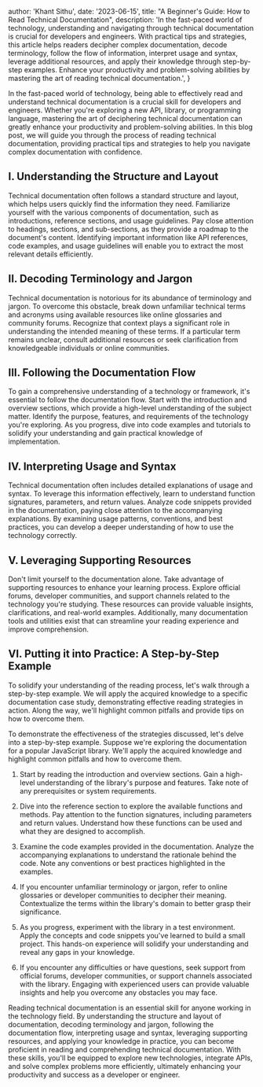 
  author: 'Khant Sithu',
  date: '2023-06-15',
  title: "A Beginner's Guide: How to Read Technical Documentation",
  description:
    'In the fast-paced world of technology, understanding and navigating through technical documentation is crucial for developers and engineers. With practical tips and strategies, this article helps readers decipher complex documentation, decode terminology, follow the flow of information, interpret usage and syntax, leverage additional resources, and apply their knowledge through step-by-step examples. Enhance your productivity and problem-solving abilities by mastering the art of reading technical documentation.',
}


In the fast-paced world of technology, being able to effectively read and understand technical documentation is a crucial skill for developers and engineers. Whether you're exploring a new API, library, or programming language, mastering the art of deciphering technical documentation can greatly enhance your productivity and problem-solving abilities. In this blog post, we will guide you through the process of reading technical documentation, providing practical tips and strategies to help you navigate complex documentation with confidence.

## I. Understanding the Structure and Layout

Technical documentation often follows a standard structure and layout, which helps users quickly find the information they need. Familiarize yourself with the various components of documentation, such as introductions, reference sections, and usage guidelines. Pay close attention to headings, sections, and sub-sections, as they provide a roadmap to the document's content. Identifying important information like API references, code examples, and usage guidelines will enable you to extract the most relevant details efficiently.

## II. Decoding Terminology and Jargon

Technical documentation is notorious for its abundance of terminology and jargon. To overcome this obstacle, break down unfamiliar technical terms and acronyms using available resources like online glossaries and community forums. Recognize that context plays a significant role in understanding the intended meaning of these terms. If a particular term remains unclear, consult additional resources or seek clarification from knowledgeable individuals or online communities.

## III. Following the Documentation Flow

To gain a comprehensive understanding of a technology or framework, it's essential to follow the documentation flow. Start with the introduction and overview sections, which provide a high-level understanding of the subject matter. Identify the purpose, features, and requirements of the technology you're exploring. As you progress, dive into code examples and tutorials to solidify your understanding and gain practical knowledge of implementation.

## IV. Interpreting Usage and Syntax

Technical documentation often includes detailed explanations of usage and syntax. To leverage this information effectively, learn to understand function signatures, parameters, and return values. Analyze code snippets provided in the documentation, paying close attention to the accompanying explanations. By examining usage patterns, conventions, and best practices, you can develop a deeper understanding of how to use the technology correctly.

## V. Leveraging Supporting Resources

Don't limit yourself to the documentation alone. Take advantage of supporting resources to enhance your learning process. Explore official forums, developer communities, and support channels related to the technology you're studying. These resources can provide valuable insights, clarifications, and real-world examples. Additionally, many documentation tools and utilities exist that can streamline your reading experience and improve comprehension.

## VI. Putting it into Practice: A Step-by-Step Example

To solidify your understanding of the reading process, let's walk through a step-by-step example. We will apply the acquired knowledge to a specific documentation case study, demonstrating effective reading strategies in action. Along the way, we'll highlight common pitfalls and provide tips on how to overcome them.

To demonstrate the effectiveness of the strategies discussed, let's delve into a step-by-step example. Suppose we're exploring the documentation for a popular JavaScript library. We'll apply the acquired knowledge and highlight common pitfalls and how to overcome them.

1. Start by reading the introduction and overview sections. Gain a high-level understanding of the library's purpose and features. Take note of any prerequisites or system requirements.

2. Dive into the reference section to explore the available functions and methods. Pay attention to the function signatures, including parameters and return values. Understand how these functions can be used and what they are designed to accomplish.

3. Examine the code examples provided in the documentation. Analyze the accompanying explanations to understand the rationale behind the code. Note any conventions or best practices highlighted in the examples.

4. If you encounter unfamiliar terminology or jargon, refer to online glossaries or developer communities to decipher their meaning. Contextualize the terms within the library's domain to better grasp their significance.

5. As you progress, experiment with the library in a test environment. Apply the concepts and code snippets you've learned to build a small project. This hands-on experience will solidify your understanding and reveal any gaps in your knowledge.

6. If you encounter any difficulties or have questions, seek support from official forums, developer communities, or support channels associated with the library. Engaging with experienced users can provide valuable insights and help you overcome any obstacles you may face.

Reading technical documentation is an essential skill for anyone working in the technology field. By understanding the structure and layout of documentation, decoding terminology and jargon, following the documentation flow, interpreting usage and syntax, leveraging supporting resources, and applying your knowledge in practice, you can become proficient in reading and comprehending technical documentation. With these skills, you'll be equipped to explore new technologies, integrate APIs, and solve complex problems more efficiently, ultimately enhancing your productivity and success as a developer or engineer.
